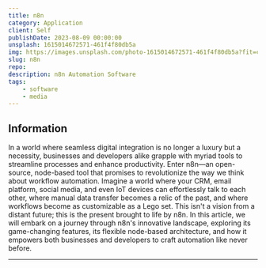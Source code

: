 ```yaml
---
title: n8n
category: Application
client: Self
publishDate: 2023-08-09 00:00:00
unsplash: 1615014672571-461f4f80db5a
img: https://images.unsplash.com/photo-1615014672571-461f4f80db5a?fit=crop&w=1400&h=700&q=75
slug: n8n
repo:
description: n8n Automation Software
tags:
    - software
    - media
---
```


## Information

In a world where seamless digital integration is no longer a luxury but a necessity, businesses and developers alike grapple with myriad tools to streamline processes and enhance productivity.
Enter n8n—an open-source, node-based tool that promises to revolutionize the way we think about workflow automation.
Imagine a world where your CRM, email platform, social media, and even IoT devices can effortlessly talk to each other, where manual data transfer becomes a relic of the past, and where workflows become as customizable as a Lego set.
This isn't a vision from a distant future; this is the present brought to life by n8n.
In this article, we will embark on a journey through n8n's innovative landscape, exploring its game-changing features, its flexible node-based architecture, and how it empowers both businesses and developers to craft automation like never before.

---
